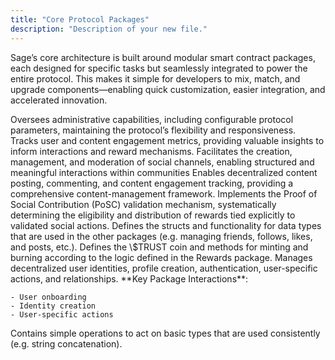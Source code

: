 ```yaml
---
title: "Core Protocol Packages"
description: "Description of your new file."
---
```


Sage’s core architecture is built around modular smart contract packages, each designed for specific tasks but seamlessly integrated to power the entire protocol. This makes it simple for developers to mix, match, and upgrade components—enabling quick customization, easier integration, and accelerated innovation.

<Card title="Admin Package">
  Oversees administrative capabilities, including configurable protocol parameters, maintaining the protocol’s flexibility and responsiveness.
</Card>

<Card title="Analytics Package">
  Tracks user and content engagement metrics, providing valuable insights to inform interactions and reward mechanisms.
</Card>

<Card title="Channel Package">
  Facilitates the creation, management, and moderation of social channels, enabling structured and meaningful interactions within communities

  <Info>
    
  </Info>
</Card>

<Card title="Post Package">
  Enables decentralized content posting, commenting, and content engagement tracking, providing a comprehensive content-management framework.
</Card>

<Card title="Rewards Package">
  Implements the Proof of Social Contribution (PoSC) validation mechanism, systematically determining the eligibility and distribution of rewards tied explicitly to validated social actions.
</Card>

<Card title="Shared Package">
  Defines the structs and functionality for data types that are used in the other packages (e.g. managing friends, follows, likes, and posts, etc.).
</Card>

<Card title="Trust Package">
  Defines the \$TRUST coin and methods for minting and burning according to the logic defined in the Rewards package.
</Card>

<Card title="User Package">
  Manages decentralized user identities, profile creation, authentication, user-specific actions, and relationships.

  <Info>
    **Key Package Interactions**:

    - User onboarding
    - Identity creation
    - User-specific actions
  </Info>
</Card>

<Card title="Utils Package">
  Contains simple operations to act on basic types that are used consistently (e.g. string concatenation).
</Card>